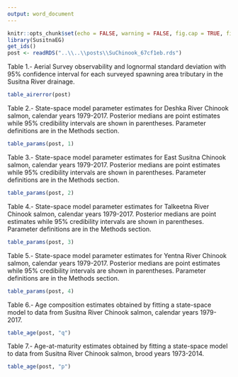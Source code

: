 ```yaml
---
output: word_document
---
```


```r
knitr::opts_chunk$set(echo = FALSE, warning = FALSE, fig.cap = TRUE, fig.align = 'center')
library(SusitnaEG)
get_ids()
post <- readRDS("..\\..\\posts\\SuChinook_67cf1eb.rds")
```


Table 1.- Aerial Survey observability and lognormal standard deviation with 95% confidence interval for each surveyed spawning area tributary in the Susitna River drainage.
```r
table_airerror(post)
``` 

Table 2.- State-space model parameter estimates for Deshka River Chinook salmon, calendar years 1979-2017. Posterior medians are point estimates while 95% credibility intervals are shown in parentheses. Parameter definitions are in the Methods section. 
```r
table_params(post, 1)
```

Table 3.- State-space model parameter estimates for East Susitna Chinook salmon, calendar years 1979-2017. Posterior medians are point estimates while 95% credibility intervals are shown in parentheses. Parameter definitions are in the Methods section. 
```r
table_params(post, 2)
```

Table 4.- State-space model parameter estimates for Talkeetna River Chinook salmon, calendar years 1979-2017. Posterior medians are point estimates while 95% credibility intervals are shown in parentheses. Parameter definitions are in the Methods section. 
```r
table_params(post, 3)
```

Table 5.- State-space model parameter estimates for Yentna River Chinook salmon, calendar years 1979-2017. Posterior medians are point estimates while 95% credibility intervals are shown in parentheses. Parameter definitions are in the Methods section. 
```r
table_params(post, 4)
```

Table 6.- Age composition estimates obtained by fitting a state-space model to data from Susitna River Chinook salmon, calendar years 1979-2017.
```r
table_age(post, "q")
```

Table 7.- Age-at-maturity estimates obtained by fitting a state-space model to data from Susitna River Chinook salmon, brood years 1973-2014.
```r
table_age(post, "p")
```
